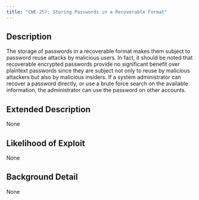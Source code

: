 ```yaml
---
title: "CWE-257: Storing Passwords in a Recoverable Format"
---
```


## Description
The storage of passwords in a recoverable format makes them subject to password reuse attacks by malicious users. In fact, it should be noted that recoverable encrypted passwords provide no significant benefit over plaintext passwords since they are subject not only to reuse by malicious attackers but also by malicious insiders. If a system administrator can recover a password directly, or use a brute force search on the available information, the administrator can use the password on other accounts.

## Extended Description
None

## Likelihood of Exploit
None

## Background Detail
None
        